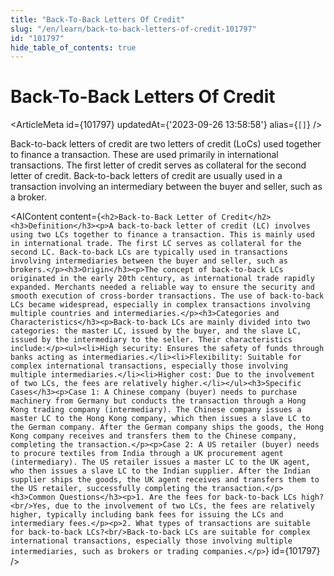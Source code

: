 ```yaml
---
title: "Back-To-Back Letters Of Credit"
slug: "/en/learn/back-to-back-letters-of-credit-101797"
id: "101797"
hide_table_of_contents: true
---
```



# Back-To-Back Letters Of Credit

<ArticleMeta id={101797} updatedAt={'2023-09-26 13:58:58'} alias={`[]`} />
<div className='border-solid border-b border-t-0 my-4 border-[var(--ifm-color-gray-300)]' />

Back-to-back letters of credit are two letters of credit (LoCs) used together to finance a transaction. These are used primarily in international transactions. The first letter of credit serves as collateral for the second letter of credit. Back-to-back letters of credit are usually used in a transaction involving an intermediary between the buyer and seller, such as a broker.

<AIContent content={`<h2>Back-to-Back Letter of Credit</h2><h3>Definition</h3><p>A back-to-back letter of credit (LC) involves using two LCs together to finance a transaction. This is mainly used in international trade. The first LC serves as collateral for the second LC. Back-to-back LCs are typically used in transactions involving intermediaries between the buyer and seller, such as brokers.</p><h3>Origin</h3><p>The concept of back-to-back LCs originated in the early 20th century, as international trade rapidly expanded. Merchants needed a reliable way to ensure the security and smooth execution of cross-border transactions. The use of back-to-back LCs became widespread, especially in complex transactions involving multiple countries and intermediaries.</p><h3>Categories and Characteristics</h3><p>Back-to-back LCs are mainly divided into two categories: the master LC, issued by the buyer, and the slave LC, issued by the intermediary to the seller. Their characteristics include:</p><ul><li>High security: Ensures the safety of funds through banks acting as intermediaries.</li><li>Flexibility: Suitable for complex international transactions, especially those involving multiple intermediaries.</li><li>Higher cost: Due to the involvement of two LCs, the fees are relatively higher.</li></ul><h3>Specific Cases</h3><p>Case 1: A Chinese company (buyer) needs to purchase machinery from Germany but conducts the transaction through a Hong Kong trading company (intermediary). The Chinese company issues a master LC to the Hong Kong company, which then issues a slave LC to the German company. After the German company ships the goods, the Hong Kong company receives and transfers them to the Chinese company, completing the transaction.</p><p>Case 2: A US retailer (buyer) needs to procure textiles from India through a UK procurement agent (intermediary). The US retailer issues a master LC to the UK agent, who then issues a slave LC to the Indian supplier. After the Indian supplier ships the goods, the UK agent receives and transfers them to the US retailer, successfully completing the transaction.</p><h3>Common Questions</h3><p>1. Are the fees for back-to-back LCs high?<br/>Yes, due to the involvement of two LCs, the fees are relatively higher, typically including bank fees for issuing the LCs and intermediary fees.</p><p>2. What types of transactions are suitable for back-to-back LCs?<br/>Back-to-back LCs are suitable for complex international transactions, especially those involving multiple intermediaries, such as brokers or trading companies.</p>`} id={101797} />
